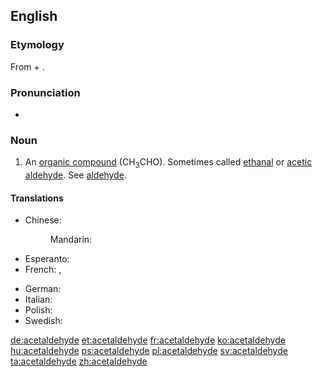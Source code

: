 ==English==
{{wikipedia}}

===Etymology===
From {{term|acetic}} + {{term|aldehyde}}.

===Pronunciation===
* {{a|US}} {{IPA|/ˌæs.ɪˈtæl.dəˌhaɪd/}}

===Noun===
{{en-noun|-}}

# {{context|organic compound|lang=en}} An [[organic compound]] (CH<sub>3</sub>CHO). Sometimes called [[ethanal]] or [[acetic aldehyde]]. See [[aldehyde]].

====Translations====
{{trans-top|the organic compound CH<sub>3</sub>CHO}}
* Chinese:
*: Mandarin: {{t+|cmn|乙醛|tr=yǐquán|sc=Hani}}
* Esperanto: {{t|eo|acetaldehido}}
* French: {{t+|fr|acétaldéhyde|m}}, {{t+|fr|éthanal|m}}
{{trans-mid}}
* German: {{t+|de|Acetaldehyd|m}}
* Italian: {{t+|it|acetaldeide|f}}
* Polish: {{t|pl|acetaldehyd|m}}
* Swedish: {{t+|sv|etanal|c}}
{{trans-bottom}}

[[de:acetaldehyde]]
[[et:acetaldehyde]]
[[fr:acetaldehyde]]
[[ko:acetaldehyde]]
[[hu:acetaldehyde]]
[[ps:acetaldehyde]]
[[pl:acetaldehyde]]
[[sv:acetaldehyde]]
[[ta:acetaldehyde]]
[[zh:acetaldehyde]]